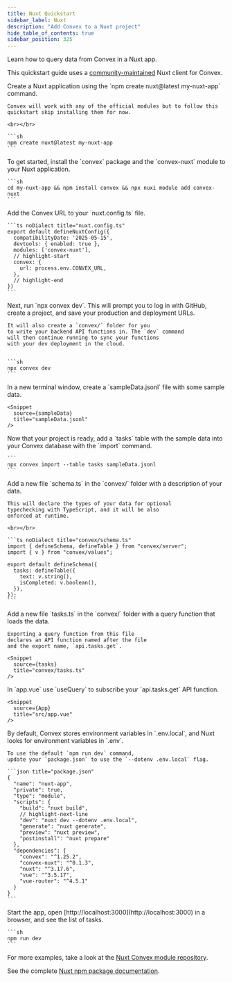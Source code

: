 ```yaml
---
title: Nuxt Quickstart
sidebar_label: Nuxt
description: "Add Convex to a Nuxt project"
hide_table_of_contents: true
sidebar_position: 325
---
```



Learn how to query data from Convex in a Nuxt app.

This quickstart guide uses a [community-maintained](/client/nuxt.md) Nuxt client
for Convex.

<StepByStep>
  <Step title="Create a Nuxt application">
    Create a Nuxt application using the `npm create nuxt@latest my-nuxt-app` command.

    Convex will work with any of the official modules but to follow this quickstart skip installing them for now.

    <br></br>

    ```sh
    npm create nuxt@latest my-nuxt-app
    ```

  </Step>

  <Step title="Install the Convex library">
    To get started, install the `convex` package and the `convex-nuxt` module to your Nuxt application.

    ```sh
    cd my-nuxt-app && npm install convex && npx nuxi module add convex-nuxt
    ```

  </Step>

  <Step title="Add the Convex URL">
    Add the Convex URL to your `nuxt.config.ts` file.

    ```ts noDialect title="nuxt.config.ts"
    export default defineNuxtConfig({
      compatibilityDate: '2025-05-15',
      devtools: { enabled: true },
      modules: ['convex-nuxt'],
      // highlight-start
      convex: {
        url: process.env.CONVEX_URL,
      },
      // highlight-end
    })
    ```

  </Step>

  <Step title="Set up a Convex dev deployment">
    Next, run `npx convex dev`. This
    will prompt you to log in with GitHub,
    create a project, and save your production and deployment URLs.

    It will also create a `convex/` folder for you
    to write your backend API functions in. The `dev` command
    will then continue running to sync your functions
    with your dev deployment in the cloud.


    ```sh
    npx convex dev
    ```

  </Step>

  <Step title="Create sample data for your database">
    In a new terminal window, create a `sampleData.jsonl`
    file with some sample data.

    <Snippet
      source={sampleData}
      title="sampleData.jsonl"
    />

  </Step>

  <Step title="Add the sample data to your database">
    Now that your project is ready, add a `tasks` table
    with the sample data into your Convex database with
    the `import` command.

    ```
    npx convex import --table tasks sampleData.jsonl
    ```

  </Step>

  <Step title="(optional) Define a schema">
    Add a new file `schema.ts` in the `convex/` folder
    with a description of your data.

    This will declare the types of your data for optional
    typechecking with TypeScript, and it will be also
    enforced at runtime.

    <br></br>

    ```ts noDialect title="convex/schema.ts"
    import { defineSchema, defineTable } from "convex/server";
    import { v } from "convex/values";

    export default defineSchema({
      tasks: defineTable({
        text: v.string(),
        isCompleted: v.boolean(),
      }),
    });
    ```

  </Step>

  <Step title="Expose a database query">
    Add a new file `tasks.ts` in the `convex/` folder
    with a query function that loads the data.

    Exporting a query function from this file
    declares an API function named after the file
    and the export name, `api.tasks.get`.

    <Snippet
      source={tasks}
      title="convex/tasks.ts"
    />

  </Step>

  <Step title="Display the data in your app">
    In `app.vue` use `useQuery` to subscribe your `api.tasks.get`
    API function.

    <Snippet
      source={App}
      title="src/app.vue"
    />

  </Step>

  <Step title="Update script to start development server">
    By default, Convex stores environment variables in `.env.local`, and Nuxt
    looks for environment variables in `.env`. 
    
    To use the default `npm run dev` command, 
    update your `package.json` to use the `--dotenv .env.local` flag.

    ```json title="package.json"
    {
      "name": "nuxt-app",
      "private": true,
      "type": "module",
      "scripts": {
        "build": "nuxt build",
        // highlight-next-line
        "dev": "nuxt dev --dotenv .env.local",
        "generate": "nuxt generate",
        "preview": "nuxt preview",
        "postinstall": "nuxt prepare"
      },
      "dependencies": {
        "convex": "^1.25.2",
        "convex-nuxt": "^0.1.3",
        "nuxt": "^3.17.6",
        "vue": "^3.5.17",
        "vue-router": "^4.5.1"
      }
    }
    ```

  </Step>

  <Step title="Start the app">
    Start the app, open [http://localhost:3000](http://localhost:3000) in a browser,
    and see the list of tasks.

    ```sh
    npm run dev
    ```

  </Step>

</StepByStep>

For more examples, take a look at the [Nuxt Convex module repository](https://github.com/chris-visser/convex-nuxt).

See the complete
[Nuxt npm package documentation](https://www.npmjs.com/package/convex-nuxt).
